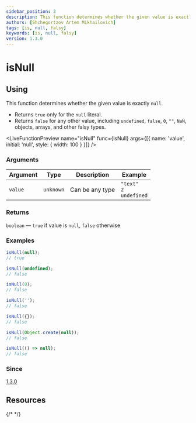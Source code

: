 ```yaml
---
sidebar_position: 3
description: This function determines whether the given value is exactly null.
authors: [Shchegortzov Artem Mikhailovich]
tags: [is, null, falsy]
keywords: [is, null, falsy]
version: 1.3.0
---
```



# isNull

## Using

This function determines whether the given value is exactly `null`.

- Returns `true` only for the `null` literal.
- Returns `false` for any other value, including `undefined`, `false`, `0`, `""`, `NaN`, objects, arrays, and other falsy types.

<LiveFunctionPreview
  name="isNull"
  func={isNull}
  args={[{ name: 'value', initial: 'null', style: { width: 100 } }]}
/>

### Arguments

| Argument | Type      | Description     | Example                                |
| -------- | --------- | --------------- | -------------------------------------- |
| `value`  | `unknown` | Can be any type | `"text"` <br /> `2` <br /> `undefined` |

### Returns

`boolean` — `true` if value is `null`, `false` otherwise

### Examples

```js
isNull(null);
// true

isNull(undefined);
// false

isNull(0);
// false

isNull('');
// false

isNull({});
// false

isNull(Object.create(null));
// false

isNull(() => null);
// false
```

### Since

[1.3.0](https://github.com/or-temka/shegit/tree/dev-v1.3.0)

## Resources

<div style={{ display: 'flex', gap: 20 }}>
  <GitHubResourceButton link="https://github.com/or-temka/shegit/blob/dev-v1.3.0/src/functions/util/isNull" />
  {/* <CodeSandboxResourceButton link="https://codesandbox.io/p/sandbox/rgbarraytoobj-rppnwn" /> */}
</div>

